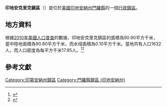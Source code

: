 {{noteTA
|G1=USState
|G2=地名
|G3=Unit
}}
{{Infobox settlement
|official_name            = 印地安克里克鎮區
|native_name = Indian Creek Township
|settlement_type          = [[行政鎮區|行政鎮區]]
|image_skyline            = Joseph Mitchell House.jpg
|imagesize                = 250px
|image_map                = Map highlighting Indian Creek Township, Monroe County, Indiana.svg
|mapsize                  = 250px
|pushpin_map  =USA Indiana
|pushpin_label = 印地安克里克鎮區
|pushpin_label_position   = top
|pushpin_map_caption      = 印地安克里克鎮區在印地安納州的位置
|subdivision_type         = [[世界政區索引|國家]]
|subdivision_type1        = [[美国州份|州份]]
|subdivision_type2        = [[印地安納州行政区划|縣]]
|subdivision_name         = [[美国|美国]]
|subdivision_name1        = [[印地安納州|印地安納州]]
|subdivision_name2        = [[門羅縣_(印地安納州)|門羅縣]]
|elevation_ft             = 771
|elevation_m              = 235
|timezone                 = [[北美东部時區|北美东部時區]]
|area_total_km2           = 90.90
|area_land_km2            = 90.80
|area_water_km2           = 0.10
|area_total_sq_mi         = 
|area_land_sq_mi          = 
|area_water_sq_mi         = 
|population_as_of         = [[2010年美國人口普查|2010]]
|population_footnotes     = 
|population_total         = 1632
|population_density_km2   = auto
|population_density_sq_mi = auto
|utc_offset               = -5
|coordinates              = {{coord|39|02|12|N|86|38|20|W|type:city_region:US-AL_source:GNS-enwiki|display=inline,title}}
| coor_pinpoint           = 
| coordinates_footnotes   = 
|timezone_DST             = EDT
|utc_offset_DST           = -4
|postal_code_type         = [[美國郵區編號|郵區編號]]
|postal_code              = 47403, 47462
|area_code                = {{link-en|电话区号812|Area code 812|812}}
|blank_name = [[地名信息系统|GNIS ID]]
|blank_info = 453462
}}
'''印地安克里克鎮區'''（{{lang-en|Indian Creek Township}}）是位於[[美國|美國]][[印地安納州|印地安納州]][[門羅縣_(印地安納州)|門羅縣]]的一個[[行政鎮區|行政鎮區]]。

== 地方資料 ==
根據[[2010年美國人口普查|2010年美國人口普查]]的數據，印地安克里克鎮區的面積為90.90平方千米，當中陸地面積為90.80平方千米，而水域面積為0.10平方千米。當地共有人口1632人，而人口密度為每平方千米17.95人。<ref name="GR8">{{cite web|url=http://factfinder2.census.gov|publisher=[[美国人口调查局|美国人口调查局]]|accessdate=2011-05-14|title=American FactFinder|archive-date=2013-09-11|archive-url=https://web.archive.org/web/20130911234518/http://factfinder2.census.gov/|dead-url=no}}</ref><ref>{{cite web|url=https://www.citypopulation.de/en/usa/indiana/admin/|title=USA: Indiana (Counties and Townships) - City Population|access-date=2020-08-07|archive-date=2020-04-22|archive-url=https://web.archive.org/web/20200422090607/https://www.citypopulation.de/en/usa/indiana/admin/|dead-url=no}}</ref>

== 參考文獻 ==
{{reflist}}

{{門羅縣 (印地安納州)}}

{{DEFAULTSORT:Indian Creek Township}}
[[Category:印第安納州鎮區|Category:印第安納州鎮區]]
[[Category:門羅縣鎮區_(印地安納州)|Category:門羅縣鎮區 (印地安納州)]]

{{Indiana-geo-stub}}